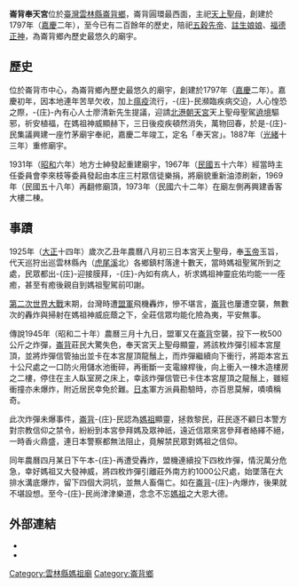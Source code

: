 {{unreferenced|time=2018-05-06T02:34:43+00:00}}
{{coord|23.761021|N|120.353442|E|format=dms|display=title}}
{{東亞廟宇
| name = 崙背奉天宮
| location = {{TW}}[[雲林縣|雲林縣]][[崙背鄉|崙背鄉]]中山路280號
| god = [[天上聖母|天上聖母]]
| struct = 單簷硬山式
| open_year = 1797年（[[嘉慶|嘉慶]]二年）
| cere_date = [[農曆|農曆]][[三月廿三|三月廿三]]（[[媽祖生|媽祖生]]）
|}}

'''崙背奉天宮'''位於[[臺灣|臺灣]][[雲林縣|雲林縣]][[崙背鄉|崙背鄉]]，崙背圓環最西面，主祀[[天上聖母|天上聖母]]，創建於1797年（[[嘉慶|嘉慶]]二年），至今已有二百餘年的歷史，陪祀[[五穀先帝|五穀先帝]]、[[註生娘娘|註生娘娘]]、[[福德正神|福德正神]]，為崙背鄉內歷史最悠久的廟宇。

==歷史==
位於崙背市中心，為崙背鄉內歷史最悠久的廟宇，創建於1797年（[[嘉慶|嘉慶]]二年）。嘉慶初年，因本地連年苦旱欠收，加上[[瘟疫|瘟疫]]流行，-{庄}-民瀕臨疾病交迫，人心惶恐之際，-{庄}-內有心人士廖清新先生提議，迎請[[北港朝天宮|北港朝天宮]]天上聖母聖駕[[遶境|遶境]]驅邪，祈安植福，在媽祖神威顯赫下，三日後疫疾頓然消失，萬物回春，於是-{庄}-民集議興建一座竹茅廟宇奉祀，嘉慶二年竣工，定名「奉天宮」。1887年（[[光緒|光緒]]十三年）重修廟宇。

1931年（[[昭和|昭和]]六年）地方士紳發起重建廟宇，1967年（[[民國紀年|民國]]五十六年）經當時主任委員會李來枝等委員發起由本庄三村眾信徒樂捐，將廟貌重新油漆刷新，1969年（民國五十八年）再翻修廟頂，1973年（民國六十二年）在廟左側再興建香客大樓二棟。

==事蹟==
1925年（[[大正|大正]]十四年）歲次乙丑年農曆八月初三日本宮天上聖母，奉[[玉帝|玉帝]]玉旨，代天巡狩出巡雲林縣內（[[虎尾溪|虎尾溪]]北）各鄉鎮村落達十數天，當時媽祖聖駕所到之處，民眾都出-{庄}-迎接膜拜，-{庄}-內如有病人，祈求媽祖神靈庇佑均能一一痊癒，甚至有癒後親自到媽祖聖駕前叩謝。

[[第二次世界大戰|第二次世界大戰]]末期，台灣時遭[[盟軍|盟軍]]飛機轟炸，慘不堪言，[[崙背_(大字)|崙背]]也屢遭空襲，無數次的轟炸與掃射在媽祖神威庇蔭之下，全莊信眾均能化險為夷，平安無事。

傳說1945年（昭和二十年）農曆三月十九日，盟軍又在[[崙背_(大字)|崙背]]空襲，投下一枚500公斤之炸彈，[[崙背_(大字)|崙背]]莊民大驚失色，奉天宮天上聖母顯靈，將該枚炸彈引經本宮屋頂，並將炸彈信管抽出並卡在本宮屋頂龍鬚上，而炸彈繼續向下衝行，將距本宮五十公尺處之一口防火用儲水池衝碎，再衝斷一支電線桿後，向上衝入一棟木造樓房之二樓，停住在主人臥室房之床上，幸該炸彈信管已卡住本宮屋頂之龍鬚上，雖經衝撞亦未爆炸，附近居民幸免於難。[[日本|日本]]軍方派員勘驗時，亦百思莫解，嘖嘖稱奇。

此次炸彈未爆事件，[[崙背_(大字)|崙背]]-{庄}-民認為[[媽祖|媽祖]]顯靈，拯救黎民，莊民逐不顧日本警方對宗教信仰之禁令，紛紛到本宮參拜媽及眾神祇，遠近信眾來宮參拜者絡繹不絕，一時香火鼎盛，連日本警察都無法阻止，竟解禁民眾對媽祖之信仰。

同年農曆四月某日下午本-{庄}-再遭受轟炸，盟機連續投下四枚炸彈，情況萬分危急，幸好媽祖又大發神威，將四枚炸彈引離莊外南方約1000公尺處，始墜落在大排水溝底爆炸，留下四個大洞坑，並無人畜傷亡。如在[[崙背_(大字)|崙背]]-{庄}-內爆炸，後果就不堪設想。至今-{庄}-民尚津津樂道，念念不忘[[媽祖|媽祖]]之大恩大德。

==外部連結==
*{{Official site|http://www.lbftemple.org.tw}}
*{{facebook|崙背奉天宮-447498352022208}}

[[Category:雲林縣媽祖廟|Category:雲林縣媽祖廟]]
[[Category:崙背鄉|Category:崙背鄉]]